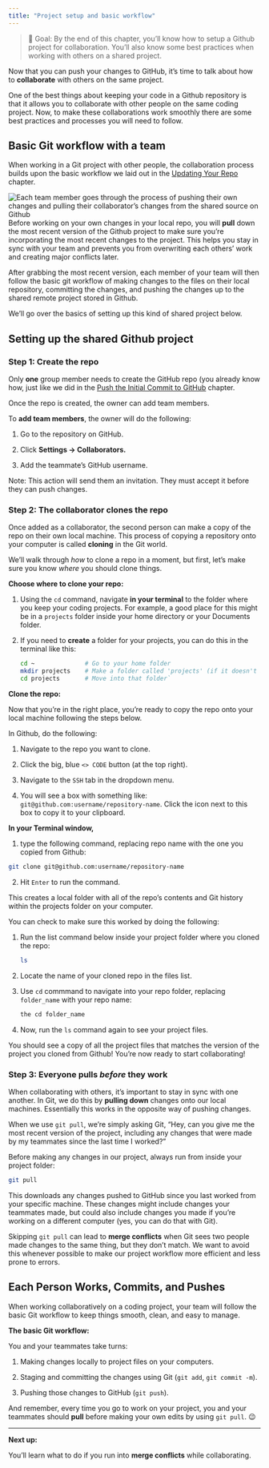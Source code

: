 ```yaml
---
title: "Project setup and basic workflow"
---
```


> 🎯 Goal: By the end of this chapter, you'll know how to setup a Github project for collaboration. You'll also know some best practices when working with others on a shared project.


Now that you can push your changes to GitHub, it’s time to talk about how to **collaborate** with others on the same project.

One of the best things about keeping your code in a Github repository is that it allows you to collaborate with other people on the same coding project. Now, to make these collaborations work smoothly there are some best practices and processes you will need to follow.

## Basic Git workflow with a team

When working in a Git project with other people, the collaboration process builds upon the basic workflow we laid out in the [Updating Your Repo](/intro-to-git/updating-your-repo.html) chapter.

![Each team member goes through the process of pushing their own changes and pulling their collaborator's changes from the shared source on Github](../images/collaboration-git-team-workflow-example.png) Before working on your own changes in your local repo, you will **pull** down the most recent version of the Github project to make sure you're incorporating the most recent changes to the project. This helps you stay in sync with your team and prevents you from overwriting each others' work and creating major conflicts later.

After grabbing the most recent version, each member of your team will then follow the basic git workflow of making changes to the files on their local repository, committing the changes, and pushing the changes up to the shared remote project stored in Github.

We'll go over the basics of setting up this kind of shared project below.

## Setting up the shared Github project

### Step 1: Create the repo

Only **one** group member needs to create the GitHub repo (you already know how, just like we did in the [Push the Initial Commit to GitHub](/intro-to-git/pushing-to-github.html#create-a-repository-on-github) chapter.

Once the repo is created, the owner can add team members.

To **add team members**, the owner will do the following:

1.  Go to the repository on GitHub.

2.  Click **Settings → Collaborators.**

3.  Add the teammate’s GitHub username.

Note: This action will send them an invitation. They must accept it before they can push changes.

### Step 2: The collaborator clones the repo

Once added as a collaborator, the second person can make a copy of the repo on their own local machine. This process of copying a repository onto your computer is called **cloning** in the Git world.

We'll walk through *how* to clone a repo in a moment, but first, let's make sure you know *where* you should clone things.

**Choose where to clone your repo:**

1.  Using the `cd` command, navigate **in your terminal** to the folder where you keep your coding projects. For example, a good place for this might be in a `projects` folder inside your home directory or your Documents folder.

2.  If you need to **create** a folder for your projects, you can do this in the terminal like this:

    ``` bash
    cd ~              # Go to your home folder 
    mkdir projects    # Make a folder called 'projects' (if it doesn't already exist) 
    cd projects       # Move into that folder`
    ```

**Clone the repo:**

Now that you're in the right place, you're ready to copy the repo onto your local machine following the steps below.

In Github, do the following:

1.  Navigate to the repo you want to clone.

2.  Click the big, blue `<> CODE` button (at the top right).

3.  Navigate to the `SSH` tab in the dropdown menu.

4.  You will see a box with something like: `git@github.com:username/repository-name`. Click the icon next to this box to copy it to your clipboard.

**In your Terminal window,**

1.  type the following command, replacing repo name with the one you copied from Github:

``` bash
git clone git@github.com:username/repository-name
```

2.  Hit `Enter` to run the command.

This creates a local folder with all of the repo’s contents and Git history within the projects folder on your computer.

You can check to make sure this worked by doing the following:

1.  Run the list command below inside your project folder where you cloned the repo:

    ``` bash
    ls
    ```

2.  Locate the name of your cloned repo in the files list.

3.  Use `cd` commmand to navigate into your repo folder, replacing `folder_name` with your repo name:

    ``` bash
    the cd folder_name
    ```

4.  Now, run the `ls` command again to see your project files.

You should see a copy of all the project files that matches the version of the project you cloned from Github! You're now ready to start collaborating!

### Step 3: Everyone pulls *before* they work

When collaborating with others, it's important to stay in sync with one another. In Git, we do this by **pulling down** changes onto our local machines. Essentially this works in the opposite way of pushing changes.

When we use `git pull`, we're simply asking Git, "Hey, can you give me the most recent version of the project, including any changes that were made by my teammates since the last time I worked?"

Before making any changes in our project, always run from inside your project folder:

``` bash
git pull
```

This downloads any changes pushed to GitHub since you last worked from your specific machine. These changes might include changes your teammates made, but could also include changes you made if you're working on a different computer (yes, you can do that with Git).

::: callout-warning
Skipping `git pull` can lead to **merge conflicts** when Git sees two people made changes to the same thing, but they don't match. We want to avoid this whenever possible to make our project workflow more efficient and less prone to errors.
:::

## Each Person Works, Commits, and Pushes

When working collaboratively on a coding project, your team will follow the basic Git workflow to keep things smooth, clean, and easy to manage.

**The basic Git workflow:**

You and your teammates take turns:

1.  Making changes locally to project files on your computers.

2.  Staging and committing the changes using Git (`git add`, `git commit -m`).

3.  Pushing those changes to GitHub (`git push`).

And remember, every time you go to work on your project, you and your teammates should **pull** before making your own edits by using `git pull`. 😉

---
**Next up:**

You'll learn what to do if you run into **merge conflicts** while collaborating. 